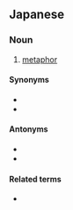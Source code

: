 ==Japanese==
{{ja-kanjitab|あん|ゆ|yomi=on}}

===Noun===
{{ja-noun|あんゆ}}

# [[metaphor]]

====Synonyms====
* {{ja-r|隱喩|いんゆ}}
* {{ja-r|メタファー}}

====Antonyms====
* {{ja-r|直喩|ちょくゆ|gloss=simile}}
* {{ja-r|明喩|めいゆ|gloss=simile}}

====Related terms====
* {{ja-r|比喩|ひゆ|gloss=metaphor, figure of speech}}